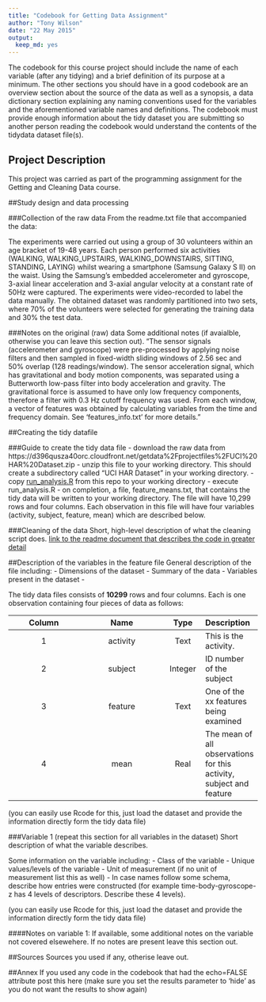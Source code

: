 ```yaml
---
title: "Codebook for Getting Data Assignment"
author: "Tony Wilson"
date: "22 May 2015"
output:
  keep_md: yes
---
```

The codebook for this course project should include the name of each variable (after any tidying) and a brief definition of its purpose at a minimum. The other sections you should have in a good codebook are an overview section about the source of the data as well as a synopsis, a data dictionary section explaining any naming conventions used for the variables and the aforementioned variable names and definitions. The codebook must provide enough information about the tidy dataset you are submitting so another person reading the codebook would understand the contents of the tidydata dataset file(s). 

## Project Description
This project was carried as part of the programming assignment for the Getting and Cleaning Data course.  

##Study design and data processing

###Collection of the raw data
From the readme.txt file that accompanied the data:

The experiments were carried out using a group of 30 volunteers within an age bracket of 19-48 years. Each person performed six activities (WALKING, WALKING_UPSTAIRS, WALKING_DOWNSTAIRS, SITTING, STANDING, LAYING) whilst wearing a smartphone (Samsung Galaxy S II) on the waist. Using the Samsung's embedded accelerometer and gyroscope, 3-axial linear acceleration and 3-axial angular velocity at a constant rate of 50Hz were captured. The experiments were video-recorded to label the data manually. The obtained dataset was randomly partitioned into two sets, where 70% of the volunteers were selected for generating the training data and 30% the test data. 

###Notes on the original (raw) data 
Some additional notes (if avaialble, otherwise you can leave this section out).
"The sensor signals (accelerometer and gyroscope) were pre-processed by applying noise filters and then sampled in fixed-width sliding windows of 2.56 sec and 50% overlap (128 readings/window). The sensor acceleration signal, which has gravitational and body motion components, was separated using a Butterworth low-pass filter into body acceleration and gravity. The gravitational force is assumed to have only low frequency components, therefore a filter with 0.3 Hz cutoff frequency was used. From each window, a vector of features was obtained by calculating variables from the time and frequency domain. See 'features_info.txt' for more details."

##Creating the tidy datafile

###Guide to create the tidy data file
- download the raw data from https://d396qusza40orc.cloudfront.net/getdata%2Fprojectfiles%2FUCI%20HAR%20Dataset.zip
- unzip this file to your working directory.  This should create a subdirectory called "UCI HAR Dataset" in your working directory.
- copy [run_analysis.R]() from this repo to your working directory 
- execute run_analysis.R
- on completion, a file, feature_means.txt, that contains the tidy data will be written to your working directory.  The file will have 10,299 rows and four columns.  Each observation in this file will have four variables (activity, subject, feature, mean) which are described below.

###Cleaning of the data
Short, high-level description of what the cleaning script does. [link to the readme document that describes the code in greater detail]()

##Description of the variables in the feature file
General description of the file including:
 - Dimensions of the dataset
 - Summary of the data
 - Variables present in the dataset
 - 

The tidy data files consists of **10299** rows and four columns.  Each is one observation containing four pieces of data as follows:

|Column  | Name  | Type | Description |
| :------------: |:---------------:| :-----:| :-----|
| 1 | activity | Text | This is the activity.  
| 2 | subject |   Integer | ID number of the subject |
| 3 | feature | Text | One of the xx features being examined |
| 4 | mean | Real | The mean of all observations for this activity, subject and feature |


(you can easily use Rcode for this, just load the dataset and provide the information directly form the tidy data file)

###Variable 1 (repeat this section for all variables in the dataset)
Short description of what the variable describes.

Some information on the variable including:
 - Class of the variable
 - Unique values/levels of the variable
 - Unit of measurement (if no unit of measurement list this as well)
 - In case names follow some schema, describe how entries were constructed (for example time-body-gyroscope-z has 4 levels of descriptors. Describe these 4 levels). 

(you can easily use Rcode for this, just load the dataset and provide the information directly form the tidy data file)

####Notes on variable 1:
If available, some additional notes on the variable not covered elsewehere. If no notes are present leave this section out.

##Sources
Sources you used if any, otherise leave out.

##Annex
If you used any code in the codebook that had the echo=FALSE attribute post this here (make sure you set the results parameter to 'hide' as you do not want the results to show again)
